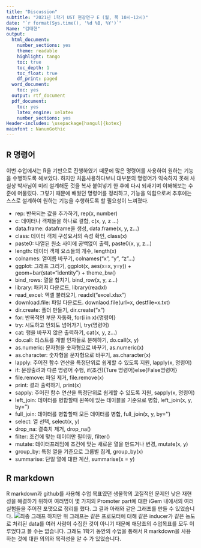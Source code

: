 ```yaml
---
title: "Discussion"
subtitle: "2021년 1학기 UST 현장연구 E (월, 목 10시~12시)"
date: "`r format(Sys.time(), '%d %B, %Y')`"
Name: "김태현"
output:
  html_document:
    number_sections: yes
    theme: readable
    highlight: tango
    toc: true
    toc_depth: 1
    toc_float: true
    df_print: paged
  word_document:
    toc: yes
  output: rtf_document
  pdf_document:
    toc: yes
    latex_engine: xelatex
    number_sections: yes
Header-includes: \usepackage[hangul]{kotex}
mainfont : NanumGothic
---
```

## R 명령어
이번 수업에서는 R을 기반으로 진행하였기 때문에 많은 명령어를 사용하여 원하는 기능을
수행하도록 해보았다. 하지만 처음사용하다보니 대부분의 명령어가 익숙하지 못해 사실상
박사님이 미리 설계해둔 것을 복사 붙여넣기 한 후에 다시 되새기며 이해해보는 수준에 머물렀다.
그렇기 때문에 배웠던 명령어를 정리하고, 기능을 익힘으로써 추후에는 스스로 설계하여 원하는
기능을 수행하도록 할 필요성이 느껴졌다.

* rep: 반복되는 값을 추가하기, rep(x, number)
* c: 데이터나 객채들을 하나로 결합, c(x, y, z ...)
* data.frame: dataframe을 생성, data.frame(x, y, z...)
* class: 데이터 객체 구성요서의 속성 확인, class(x)
* paste0: 나열된 원소 사이에 공백없이 출력, paste0(x, y, z...)
* length: 데이터 객체 요소들의 개수, length(x)
* colnames: 열이름 바꾸기, colnames("x", "y", "z"...)
* ggplot: 그래프 그리기, ggplot(x, aes(x=x, y=y)) + geom+bar(stat="identity") + theme_bw()
* bind_rows: 열을 합치기, bind_row(x, y, z...)
* library: 패키지 다운로드, library(readxl)
* read_excel: 엑셀 불러오기, readxl("excel.xlsx")
* download.file: 파일 다운로드. downlaod.file(url=x, destfile=x.txt)
* dir.create: 폴더 만들기, dir.create("x")
* for: 반복적인 부분 자동화, for(i in x){명령어}
* try: 시도하고 안되도 넘어가기, try(명령어)
* cat: 행을 바꾸지 않은 출력하기, cat(x, y, z...)
* do.call: 리스트를 개별 인자들로 분해하기, do.call(x, y)
* as.numeric: 문자형을 숫자형으로 바꾸기, as.numeric(x)
* as.character: 숫자형을 문자형으로 바꾸기, as.character(x)
* lapply: 주어진 함수 연산을 특정단위로 쉽게할 수 있도록 지원, lapply(x, 명령어)
* if: 문장출려과 다른 명령어 수행, if(조건){Ture 명령어}else{False명령어}
* file.remove: 파일 제거, file.remove(x)
* print: 결과 출력하기, print(x)
* sapply: 주어진 함수 연산을 특정단위로 쉽게할 수 있도록 지원, sapply(x, 명령어)
* left_join: 데이터를 병합할때 왼쪽에 있는 테이블을 기준으로 병합, left_join(x, y, by='')
* full_join: 데이터를 병합할때 모든 데이터를 병합, full_join(x, y, by='')
* select: 열 선택, select(x, y)
* drop_na: 결측치 제거, drop_na()
* filter: 조건에 맞는 데이터만 필터링, filter()
* mutate: 데이터프레임에 조건에 맞는 새로운 열을 만드거나 변경, mutate(x, y)
* group_by: 특정 열을 기준으로 그룹별 집계, group_by(x)
* summarise: 단일 열에 대한 계산, summarise(x = y)


## R markdown
R markdown과 github를 사용해 수업 목표였던 생물학의 고질적인 문제인 낮은 재현성을
해결하기 위하여 여러명이 몇 가지의 Promoter part에 대한 iGem 내에서의 여러 실험들을
주어진 포맷으로 정리를 했다. 그 결과 아래와 같은 그래프를 만들 수 있었습니다.
![최종 그래프](최종그래프.png)
하지만 위 그래프는 같은 프로모터에 대해 같은 inducer가 같은 농도로 처리된 data를 여러 사람이 수집한 것이 아니기 때문에 애당초의 수업목표를 모두 이루었다고 볼 수는 없습니다. 그래도 1학기 동안의 수업을 통해서 R markdown을 사용하는 것에 대한 의의와 목적성을 알 수 가 있었습니다.

